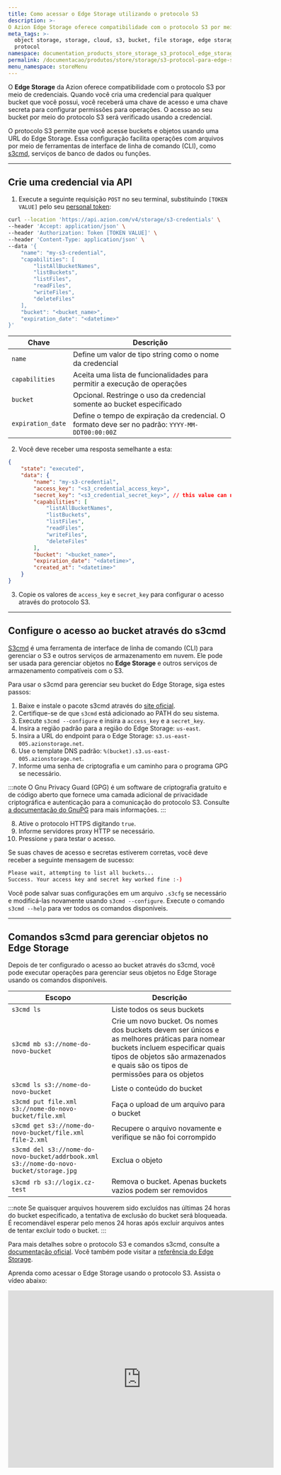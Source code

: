 ```yaml
---
title: Como acessar o Edge Storage utilizando o protocolo S3
description: >-
O Azion Edge Storage oferece compatibilidade com o protocolo S3 por meio de credenciais. Gere uma chave de acesso e uma chave secreta para qualquer bucket que você possua para permitir operações específicas para cada acesso verificado com a credencial.
meta_tags: >-
  object storage, storage, cloud, s3, bucket, file storage, edge storage, s3
  protocol
namespace: documentation_products_store_storage_s3_protocol_edge_storage
permalink: /documentacao/produtos/store/storage/s3-protocol-para-edge-storage/
menu_namespace: storeMenu
---
```


O **Edge Storage** da Azion oferece compatibilidade com o protocolo S3 por meio de credenciais. Quando você cria uma credencial para qualquer bucket que você possui, você receberá uma chave de acesso e uma chave secreta para configurar permissões para operações. O acesso ao seu bucket por meio do protocolo S3 será verificado usando a credencial.

O protocolo S3 permite que você acesse buckets e objetos usando uma URL do Edge Storage. Essa configuração facilita operações com arquivos por meio de ferramentas de interface de linha de comando (CLI), como [s3cmd](https://s3tools.org/s3cmd), serviços de banco de dados ou funções.

---

## Crie uma credencial via API

1. Execute a seguinte requisição `POST` no seu terminal, substituindo `[TOKEN VALUE]` pelo seu [personal token](/pt-br/documentacao/produtos/guias/personal-tokens/):

```bash
curl --location 'https://api.azion.com/v4/storage/s3-credentials' \
--header 'Accept: application/json' \
--header 'Authorization: Token [TOKEN VALUE]' \
--header 'Content-Type: application/json' \
--data '{
    "name": "my-s3-credential",
    "capabilities": [
        "listAllBucketNames",
        "listBuckets",
        "listFiles",
        "readFiles",
        "writeFiles",
        "deleteFiles"
    ],
    "bucket": "<bucket_name>",
    "expiration_date": "<datetime>"
}'
```

  | Chave | Descrição |
  | --- | --- |
  | `name` | Define um valor de tipo string como o nome da credencial |
  | `capabilities` | Aceita uma lista de funcionalidades para permitir a execução de operações |
  | `bucket` | Opcional. Restringe o uso da credencial somente ao bucket especificado |
  | `expiration_date` | Define o tempo de expiração da credencial. O formato deve ser no padrão: `YYYY-MM-DDT00:00:00Z` |

2. Você deve receber uma resposta semelhante a esta:

```json
{
    "state": "executed",
    "data": {
        "name": "my-s3-credential",
        "access_key": "<s3_credential_access_key>",
        "secret_key": "<s3_credential_secret_key>", // this value can no longer be accessed in future requests
        "capabilities": [
            "listAllBucketNames",
            "listBuckets",
            "listFiles",
            "readFiles",
            "writeFiles",
            "deleteFiles"
        ],
        "bucket": "<bucket_name>",
        "expiration_date": "<datetime>",
        "created_at": "<datetime>"
    }
}
```

3. Copie os valores de `access_key` e `secret_key` para configurar o acesso através do protocolo S3.

---

## Configure o acesso ao bucket através do s3cmd

[S3cmd](https://s3tools.org/s3cmd) é uma ferramenta de interface de linha de comando (CLI) para gerenciar o S3 e outros serviços de armazenamento em nuvem. Ele pode ser usada para gerenciar objetos no **Edge Storage** e outros serviços de armazenamento compatíveis com o S3. 

Para usar o s3cmd para gerenciar seu bucket do Edge Storage, siga estes passos:

1. Baixe e instale o pacote s3cmd através do [site oficial](https://s3tools.org/download).
2. Certifique-se de que `s3cmd` está adicionado ao PATH do seu sistema.
3. Execute `s3cmd --configure` e insira a `access_key` e a `secret_key`.
4. Insira a região padrão para a região do Edge Storage: `us-east`.
5. Insira a URL do endpoint para o Edge Storage: `s3.us-east-005.azionstorage.net`.
6. Use o template DNS padrão: `%(bucket).s3.us-east-005.azionstorage.net`.
7. Informe uma senha de criptografia e um caminho para o programa GPG se necessário.

:::note
O Gnu Privacy Guard (GPG) é um software de criptografia gratuito e de código aberto que fornece uma camada adicional de privacidade criptográfica e autenticação para a comunicação do protocolo S3. Consulte [a documentação do GnuPG](https://www.gnupg.org/index.html) para mais informações.
:::

8. Ative o protocolo HTTPS digitando `true`.
9. Informe servidores proxy HTTP se necessário.
10. Pressione `y` para testar o acesso.

Se suas chaves de acesso e secretas estiverem corretas, você deve receber a seguinte mensagem de sucesso:

```bash
Please wait, attempting to list all buckets...
Success. Your access key and secret key worked fine :-)
```

Você pode salvar suas configurações em um arquivo `.s3cfg` se necessário e modificá-las novamente usando `s3cmd --configure`. Execute o comando `s3cmd --help` para ver todos os comandos disponíveis.

---

## Comandos s3cmd para gerenciar objetos no Edge Storage

Depois de ter configurado o acesso ao bucket através do s3cmd, você pode executar operações para gerenciar seus objetos no Edge Storage usando os comandos disponíveis.

| Escopo | Descrição | 
|---|---|
| `s3cmd ls` | Liste todos os seus buckets |
| `s3cmd mb s3://nome-do-novo-bucket` | Crie um novo bucket. Os nomes dos buckets devem ser únicos e as melhores práticas para nomear buckets incluem especificar quais tipos de objetos são armazenados e quais são os tipos de permissões para os objetos |
| `s3cmd ls s3://nome-do-novo-bucket` | Liste o conteúdo do bucket |
| `s3cmd put file.xml s3://nome-do-novo-bucket/file.xml` | Faça o upload de um arquivo para o bucket |
| `s3cmd get s3://nome-do-novo-bucket/file.xml file-2.xml` | Recupere o arquivo novamente e verifique se não foi corrompido |
| `s3cmd del s3://nome-do-novo-bucket/addrbook.xml s3://nome-do-novo-bucket/storage.jpg` | Exclua o objeto |
| `s3cmd rb s3://logix.cz-test` | Remova o bucket. Apenas buckets vazios podem ser removidos |

:::note
Se quaisquer arquivos houverem sido excluídos nas últimas 24 horas do bucket especificado, a tentativa de exclusão do bucket será bloqueada. É recomendável esperar pelo menos 24 horas após excluir arquivos antes de tentar excluir todo o bucket.
:::

Para mais detalhes sobre o protocolo S3 e comandos s3cmd, consulte a [documentação oficial](https://s3tools.org/s3cmd). Você também pode visitar a [referência do Edge Storage](/pt-br/documentacao/produtos/store/edge-storage/). 

Aprenda como acessar o Edge Storage usando o protocolo S3. Assista o vídeo abaixo:
<div class="cms-embed">
  <iframe width="600" height="400" src="https://www.youtube.com/embed/ZyXAbvsy6S0?si=6b325l2lhWen6lUW" loading="lazy" title="YouTube video player" frameborder="0" allow="accelerometer; autoplay; clipboard-write; encrypted-media; gyroscope; picture-in-picture; web-share" allowfullscreen></iframe>
</div>


